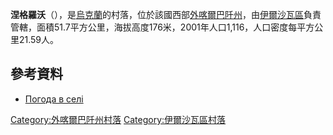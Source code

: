 {{coord|48|22|19|N|22|54|34|E|scale:100000|display=title}}

'''涅格羅沃'''（{{lang-uk|Негрово}}），是[[烏克蘭|烏克蘭]]的村落，位於該國西部[[外喀爾巴阡州|外喀爾巴阡州]]，由[[伊爾沙瓦區|伊爾沙瓦區]]負責管轄，面積51.7平方公里，海拔高度176米，2001年人口1,116，人口密度每平方公里21.59人。

==參考資料==
*[http://weather.in.ua/ua/zakarpatskaja/16695 Погода в селі ] {{Wayback|url=http://weather.in.ua/ua/zakarpatskaja/16695 |date=20161106041524 }}

{{DEFAULTSORT:Негрово}}

[[Category:外喀爾巴阡州村落|Category:外喀爾巴阡州村落]]
[[Category:伊爾沙瓦區村落|Category:伊爾沙瓦區村落]]


{{Zakarpattia-geo-stub}}